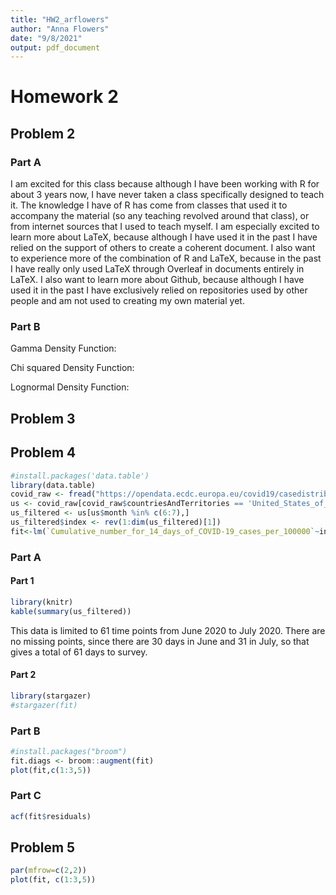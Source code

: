```yaml
---
title: "HW2_arflowers"
author: "Anna Flowers"
date: "9/8/2021"
output: pdf_document
---
```


# Homework 2

## Problem 2

### Part A

I am excited for this class because although I have been working with R for about 3 years now, I have never taken a class specifically designed to teach it. The knowledge I have of R has come from classes that used it to accompany the material (so any teaching revolved around that class), or from internet sources that I used to teach myself. I am especially excited to learn more about LaTeX, because although I have used it in the past I have relied on the support of others to create a coherent document. I also want to experience more of the combination of R and LaTeX, because in the past I have really only used LaTeX through Overleaf in documents entirely in LaTeX. I also want to learn more about Github, because although I have used it in the past I have exclusively relied on repositories used by other people and am not used to creating my own material yet.

\begin{enumerate}
\item Learn more efficient ways to accomplish tasks I may have been over complicating.
\item Become more confident in my skills using LaTeX.
\item Become more comfortable using Github with repositories that I have created myself.
\end{enumerate}

### Part B
Gamma Density Function:

\begin{align}
f \left(x| \alpha,\beta \right)= \frac{1}{ \Gamma \left( \alpha \right) \beta^ \alpha}x^{ \alpha-1}e^{-x/ \beta}; 0 \leq x< \infty; \alpha,\beta > 0
\end{align}

Chi squared Density Function:

\begin{align}
f \left(x|p \right)= \frac{1}{ \Gamma \left(p/2\right) 2^{p/2}}x^{\left(p/2\right)-1}e^{-x/2}; 0\leq x<\infty ;p=1,2,... 
\end{align}

Lognormal Density Function:

\begin{align}
f\left(x|\mu,\sigma^2\right)=\frac{1}{\sqrt{2\pi}\sigma}\frac{e^{-\left(\log x-\mu\right)^2/\left(2\sigma^2\right)}}{x}; 0\leq x<\infty; -\infty<\mu<\infty
\end{align}

## Problem 3

\begin{enumerate}
\item Keep track of how all results were produced
\begin{itemize}
\item Challenges: These results are often produced through a lot of trial and error (especially when coding is involved), so it can be difficult to separate the steps that were important and those that were unnecessary.
\end{itemize}
\item Avoid manually manipulating data
\begin{itemize}
\item Challenges: Some machines may not be able to read specific data types, but opening the file with a different type may change the data without your knowledge.
\end{itemize}
\item Archive (or keep track of) the exact versions of all programs used
\begin{itemize}
\item Challenges: Even if you do archive the program, some updates will automatically delete older versions on the computer, possibly rendering past research useless.
\end{itemize}
\item Version control all scripts
\begin{itemize}
\item Challenges: It can be difficult to know when to store versions of code and when not to. Too many versions of code can still make the correct version difficult to find, and too few means you are less likely to have the exact code that you want. 
\end{itemize}
\item Record all intermediate results and standardize if possible
\begin{itemize}
\item Challenges: Intermediate steps might not be in a data form that is easy to save, so it might not be possible to keep track of all intermediate steps.
\end{itemize}
\item Note seeds used for analyses that include randomness
\begin{itemize}
\item Challenges: Using seeds for randomness may not be appropriate in the context of the experiment.
\end{itemize}
\item Store raw data used to make plots
\begin{itemize}
\item Challenges: Large data sets may require more storage space than what is available.
\end{itemize}
\item Keep and inspect all layers of detail of the data
\begin{itemize}
\item Challenges: Amount of data to inspect can grow quickly if there are a lot of layers of data.
\end{itemize}
\item Connect statements to the results that inspired them
\begin{itemize}
\item Challenges: Research in a specialized field can be difficult to explain to the general public.
\end{itemize}
\item Provide public access to all data used, programs written, and results discovered
\begin{itemize}
\item Challenges: Some data is not publicly available and perhaps must be purchased, so it cannot be included with the paper.
\end{itemize}
\end{enumerate}

## Problem 4

``` r
#install.packages('data.table')
library(data.table)
covid_raw <- fread("https://opendata.ecdc.europa.eu/covid19/casedistribution/csv")
us <- covid_raw[covid_raw$countriesAndTerritories == 'United_States_of_America',]
us_filtered <- us[us$month %in% c(6:7),]
us_filtered$index <- rev(1:dim(us_filtered)[1]) 
fit<-lm(`Cumulative_number_for_14_days_of_COVID-19_cases_per_100000`~index, data=us_filtered)
```

### Part A

#### Part 1

```r
library(knitr)
kable(summary(us_filtered))
```

This data is limited to 61 time points from June 2020 to July 2020. There are no missing points, since there are 30 days in June and 31 in July, so that gives a total of 61 days to survey.

#### Part 2

```r
library(stargazer)
#stargazer(fit)
```

\begin{table}[!htbp] \centering 
  \caption{} 
  \label{} 
\begin{tabular}{@{\extracolsep{5pt}}lc} 
\\[-1.8ex]\hline 
\hline \\[-1.8ex] 
 & \multicolumn{1}{c}{\textit{Dependent variable:}} \\ 
\cline{2-2} 
\\[-1.8ex] & `Cumulative\_number\_for\_14\_days\_of\_COVID-19\_cases\_per\_100000` \\ 
\hline \\[-1.8ex] 
 index & 4.107$^{***}$ \\ 
  & (0.145) \\ 
  & \\ 
 Constant & 42.853$^{***}$ \\ 
  & (5.165) \\ 
  & \\ 
\hline \\[-1.8ex] 
Observations & 61 \\ 
R$^{2}$ & 0.932 \\ 
Adjusted R$^{2}$ & 0.930 \\ 
Residual Std. Error & 19.922 (df = 59) \\ 
F Statistic & 803.464$^{***}$ (df = 1; 59) \\ 
\hline 
\hline \\[-1.8ex] 
\textit{Note:}  & \multicolumn{1}{r}{$^{*}$p$<$0.1; $^{**}$p$<$0.05; $^{***}$p$<$0.01} \\ 
\end{tabular} 
\end{table}

### Part B

```r
#install.packages("broom")
fit.diags <- broom::augment(fit)
plot(fit,c(1:3,5))
```

### Part C

```r
acf(fit$residuals)
```

## Problem 5

```r
par(mfrow=c(2,2))
plot(fit, c(1:3,5))
```